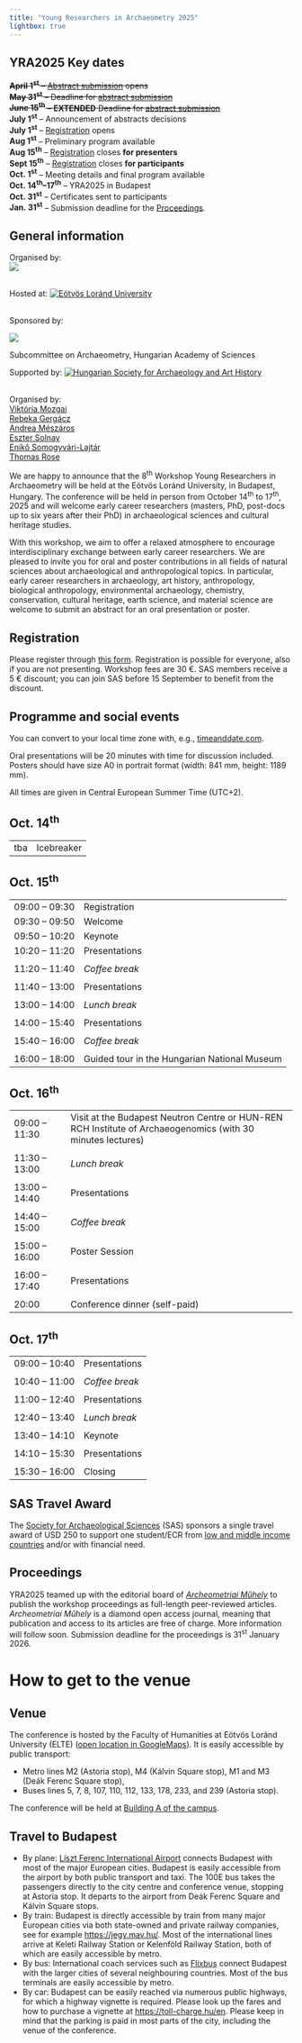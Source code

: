 ```yaml
---
title: "Young Researchers in Archaeometry 2025"
lightbox: true
---
```


::: {.callout-note}
## YRA2025 Key dates
~~**April 1^st^** -- [Abstract submission](https://forms.gle/txhdzYgtvHt5LEoh6) opens~~  
~~**May 31^st^** -- Deadline for [abstract submission](https://forms.gle/txhdzYgtvHt5LEoh6)~~  
~~**June 15^th^** -- **EXTENDED** Deadline for [abstract submission](https://forms.gle/txhdzYgtvHt5LEoh6)~~  
**July 1^st^** -- Announcement of abstracts decisions  
**July 1^st^** -- [Registration](https://forms.gle/vJCm7feYgBijP4FGA) opens  
**Aug 1^st^** -- Preliminary program available  
**Aug 15^th^** -- [Registration](https://forms.gle/vJCm7feYgBijP4FGA) closes **for presenters**  
**Sept 15^th^** -- [Registration](https://forms.gle/vJCm7feYgBijP4FGA) closes **for participants**  
**Oct. 1^st^** -- Meeting details and final program available  
**Oct. 14^th^--17^th^** -- YRA2025 in Budapest   
**Oct. 31^st^** -- Certificates sent to participants  
**Jan. 31^st^** -- Submission deadline for the [Proceedings](https://www.yra-ecr.org/current.html#proceedings).
:::


## General information 

::: {.column-margin}
Organised by:  
[![](assets/img/HUN-REN_CSFK.png)](https://csfk.hun-ren.hu/en/?lang=en)  
&nbsp;  

Hosted at: [![Eötvös Loránd University](assets/img/elte_logo.png)](https://www.elte.hu/en/)  
&nbsp;  

Sponsored by:

::: {layout="[ 50 , 50 ]"}

::: {#column-empty}
[![](assets/img/SAS_logo.png)](https://socarchsci.org)

:::

:::  {#column-empty}
Subcommittee on Archaeometry, Hungarian Academy of Sciences

:::

:::

Supported by: [![Hungarian Society for Archaeology and Art History](assets/img/mrmt_logo.png)](https://mrmt.hu/)  
&nbsp;

Organised by:  
[Viktória Mozgai](team.qmd#viktória-mozgai)  
[Rebeka Gergácz](team.qmd#rebeka-gergácz)  
[Andrea Mészáros](team.qmd#andrea-mészáros)  
[Eszter Solnay](team.qmd#eszter-solnay)  
[Enikő Somogyvári-Lajtár](team.qmd#enikő-somogyvári-lajtár)  
[Thomas Rose](team.qmd#thomas-rose) 

:::

We are happy to announce that the 8^th^ Workshop Young Researchers in Archaeometry will be held at the Eötvös Loránd University, in Budapest, Hungary. The conference will be held in person from October 14^th^ to 17^th^, 2025 and will welcome early career researchers (masters, PhD, post-docs up to six years after their PhD) in archaeological sciences and cultural heritage studies.

With this workshop, we aim to offer a relaxed atmosphere to encourage interdisciplinary exchange between early career researchers. We are pleased to invite you for oral and poster contributions in all fields of natural sciences about archaeological and anthropological topics. In particular, early career researchers in archaeology, art history, anthropology, biological anthropology, environmental archaeology, chemistry, conservation, cultural heritage, earth science, and material science are welcome to submit an abstract for an oral presentation or poster.

## Registration
Please register through [this form](https://forms.gle/vJCm7feYgBijP4FGA). Registration is possible for everyone, also if you are not presenting. Workshop fees are 30 €. SAS members receive a 5 € discount; you can join SAS before 15 September to benefit from the discount. 

<!-- Send us your abstract (max. 250 words) until  **June 15^th^ 2025** (extended deadline) via the [submission form](https://forms.gle/txhdzYgtvHt5LEoh6). -->


<!-- Abstract submission is closed. The submitted abstracts are now evaluated. -->

## Programme and social events

[You can convert to your local time zone with, e.g., [timeanddate.com](https://www.timeanddate.com/worldclock/converter.html?iso=20241015T070000&p1=50).]{.aside}

Oral presentations will be 20 minutes with time for discussion included. Posters should have size A0 in portrait format (width: 841 mm, height: 1189 mm). 

All times are given in Central European Summer Time (UTC+2). 

::: {.panel-tabset}

## **Oct. 14^th^**

|||
|--|--------|
|tba|Icebreaker<!--<br />*<Location*-->|

## **Oct. 15^th^**

|||
|--|--------|
|09:00 -- 09:30|Registration|
|09:30 -- 09:50|Welcome|
|09:50 -- 10:20|Keynote<!--: **<Speaker>**<br />*<title>*-->|
|10:20 -- 11:20|Presentations|
|||
|11:20 -- 11:40|*Coffee break*|
|||
|11:40 -- 13:00|Presentations|
|||
|13:00 -- 14:00|*Lunch break*|
|||
|14:00 -- 15:40|Presentations|
|||
|15:40 -- 16:00|*Coffee break*|
|||
|16:00 -- 18:00|Guided tour in the Hungarian National Museum|

## **Oct. 16^th^**

|||
|--|--------|
|09:00 -- 11:30|Visit at the Budapest Neutron Centre or HUN-REN RCH Institute of Archaeogenomics (with 30 minutes lectures)|
|||
|11:30 -- 13:00|*Lunch break*|
|||
|13:00 -- 14:40|Presentations|
|||
|14:40 -- 15:00|*Coffee break*|
|||
|15:00 -- 16:00|Poster Session|
|||
|16:00 -- 17:40|Presentations|
|||
|20:00|Conference dinner (self-paid)|

## **Oct. 17^th^**

|||
|--|--------|
|09:00 -- 10:40|Presentations|
|||
|10:40 -- 11:00|*Coffee break*|
|||
|11:00 -- 12:40|Presentations|
|||
|12:40 -- 13:40|*Lunch break*|
|||
|13:40 -- 14:10|Keynote<!--: **<Speaker>**<br />*<title>*-->|
|||
|14:10 -- 15:30|Presentations|
|||
|15:30 -- 16:00|Closing|

<!--
## Posters

* 
-->

:::

## SAS Travel Award 

The [Society for Archaeological Sciences](https://socarchsci.org) (SAS) sponsors a single travel award of USD 250 to support one student/ECR from [low and middle income countries](https://datahelpdesk.worldbank.org/knowledgebase/articles/906519-world-bank-country-and-lending-groups) and/or with financial need.    

<!--
The application for the SAS Travel award is integrated in the [abstract submission form](https://forms.gle/txhdzYgtvHt5LEoh6). Applications will be evaluated after abstract submission closed. The evaluation will be based on the applicant's career status, location of affiliation, availability of alternative funding sources, and an motivation letter of 200 to 250 words. The SAS Travel Award will only be bestowed to an applicant with an abstract accepted for presentation at YRA2025. 
-->

## Proceedings
YRA2025 teamed up with the editorial board of *[Archeometriai Műhely](http://www.ace.hu/am/indexe.html)* to publish the workshop proceedings as full-length peer-reviewed articles. *Archeometriai Műhely* is a diamond open access journal, meaning that publication and access to its articles are free of charge. More information will follow soon. Submission deadline for the proceedings is 31^st^ January 2026. 

# How to get to the venue

## Venue
The conference is hosted by the Faculty of Humanities at Eötvös Loránd University (ELTE) ([open location in GoogleMaps](https://maps.app.goo.gl/cdamQSp5MtepgMnn9)). It is easily accessible by public transport:

* Metro lines M2 (Astoria stop), M4 (Kálvin Square stop), M1 and M3 (Deák Ferenc Square stop), 
* Buses lines 5, 7, 8, 107, 110, 112, 133, 178, 233, and 239 (Astoria stop).

The conference will be held at [Building A of the campus](https://www.elte.hu/content/trefort-kerti-campus.c3c.64?m=136).

## Travel to Budapest

* By plane: [Liszt Ferenc International Airport](https://www.bud.hu/en) connects Budapest with most of the major European cities. Budapest is easily accessible from the airport by both public transport and taxi. The 100E bus takes the passengers directly to the city centre and conference venue, stopping at Astoria stop. It departs to the airport from Deák Ferenc Square and Kálvin Square stops.
* By train: Budapest is directly accessible by train from many major European cities via both state-owned and private railway companies, see for example <https://jegy.mav.hu/>. Most of the international lines arrive at Keleti Railway Station or Kelenföld Railway Station, both of which are easily accessible by metro.
* By bus: International coach services such as [Flixbus](https://global.flixbus.com/) connect Budapest with the larger cities of several neighbouring countries. Most of the bus terminals are easily accessible by metro.
* By car: Budapest can be easily reached via numerous public highways, for which a highway vignette is required. Please look up the fares and how to purchase a vignette at <https://toll-charge.hu/en>. Please keep in mind that the parking is paid in most parts of the city, including the venue of the conference.

<!--

More information and a first programme with information about the social events will follow soon. 

## Programme and social events

[You can convert to your local time zone with, e.g., [timeanddate.com](https://www.timeanddate.com/worldclock/converter.html?iso=20241015T090000&p1=680).]{.aside}

All times are given in Eastern European Summer Time (UTC+3). 

Abstracts of all papers can be found in the [abstract repository](abstracts.qmd). 

Lecture halls: 

* Fresnel -- John Ioannides Auditorium (all sessions) 
* Mouskos Auditorium (keynote lecture and movie screening on Wednesday, 16^th^ of October)

Address: [The Cyprus Institute, Kavafi 20, 2121, Aglatzia, Cyprus](https://www.cyi.ac.cy/index.php/contact.html)

Presentations will be streamed on [Zoom](https://us06web.zoom.us/j/88340660574)  
(<https://us06web.zoom.us/j/88340660574> | Meeting ID: 883 4066 0574 | Passcode: 081518)
-->

<!-- 
The text blocks below can be used as template for upcoming announcements 
-->

<!--
## Program

All times are given in Central European Time (UTC+2). 

[You can convert to your local time zone with, e.g., [timeanddate.com](https://www.timeanddate.com/worldclock/converter.html?iso=20231004T090000&p1=37).]{.aside}

::: {.panel-tabset}

## **Oct. 3^rd^**

|||
|--|--------|
|20:00|Icebreaker<br />*[Ratskeller](https://maps.app.goo.gl/yMbpg2o1NwAJbnCU7) (Haaggasse 4, 72070 Tübingen)*|

## **Oct. 4^th^**

|||
|--|--------|
|08:30 -- 09:00|Welcoming and registration|
|09:00 -- 09:15|Opening|
|09:15 -- 09:50|Keynote: **Susanne Greiff**<br />*TBA*|
|||
|09:50 -- 10:10|*Coffee break*|
|||
||**Session 1: Ceramics I and Architecture**|
|10:10 -- 10:30|[*Tracing the cultural and trade relations of the Spanish Empire and the Lesser Caribbean Antilles in the 16^th^ and 17^th^ centuries through ceramic analysis*](abstracts/2024-.qmd)<br />**Sonia Pujals Blanch**, Jaume Buxeda i Garrigós, Roberta  Mentesana|

:::
-->
